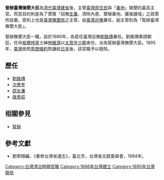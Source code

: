 '''督辦臺灣撫墾大臣'''為[[清代|清代]][[臺灣建省|臺灣建省]]後，主管[[臺灣原住民|臺灣原住民]]與「[[番地_(台灣)|番地]]」開墾的最高主官。而其目的則是為了貫徹「招撫[[生番|生番]]、清除內患、墾殖番地、擴張疆域」之政策所設置，原則上也是[[臺灣撫墾局|臺灣撫墾局]]之主管，由[[臺灣巡撫|臺灣巡撫]]兼任，副主管則為「幫辦臺灣撫墾大臣」。

督辦撫墾大臣一職，設於1886年，為首任臺灣巡撫[[劉銘傳|劉銘傳]]兼任。劉銘傳奏請朝廷，任命[[板橋林家|板橋林家]]士紳[[林維源|林維源]]以[[太常寺|太常寺]][[少卿|少卿]]身份，派為幫辦臺灣撫墾大臣。1895年，[[臺灣|臺灣]]依照[[馬關條約|馬關條約]]割讓給[[日本|日本]]後，該官職予以廢除。

==歷任==
*[[劉銘傳|劉銘傳]]
*[[沈應奎|沈應奎]]
*[[邵友濂|邵友濂]]
*[[唐景崧|唐景崧]]

==相關參見==
*[[幫辦|幫辦]]

==參考文獻==
*劉寧顏編，《重修台灣省通志》，臺北市，台灣省文獻委員會，1994年。

[[Category:台灣清治時期官職|Category:台灣清治時期官職]]
[[Category:1886年台灣建立|Category:1886年台灣建立]]
[[Category:1895年台灣廢除|Category:1895年台灣廢除]]

{{Government-official-hist-stub}}